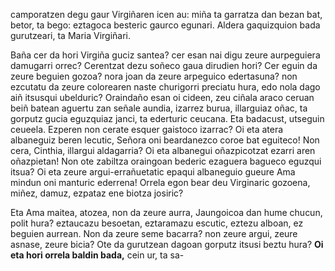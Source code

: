 <noinclude><pagequality level="3" user="Alonmikel" /></noinclude>
camporatzen degu gaur Virgiñaren icen au: miña ta garratza dan bezan bat, betor, ta bego: eztagoca besteric gaurco egunari. Aldera gaquizquion bada gurutzeari, ta Maria Virgiñari.

{{aingura|5}}Baña cer da hori Virgiña guciz santea? cer esan nai digu zeure aurpeguiera damugarri orrec? Cerentzat dezu soñeco gaua dirudien hori? Cer eguin da zeure beguien gozoa? nora joan da zeure arpeguico edertasuna? non ezcutatu da zeure colorearen naste churigorri preciatu hura, edo nola dago aiñ itsusqui ubelduric? Oraindaño esan oi cideen, zeu ciñala araco ceruan beiñ batean aguertu zan señale aundia, izarrez burua, illarguiaz oñac, ta gorputz gucia eguzquiaz janci, ta ederturic ceucana. Eta badacust, utseguin ceueela. Ezperen non cerate esquer gaistoco  izarrac? Oi eta atera albaneguiz beren lecutic, Señora oni beardanezco coroe bat eguiteco! Non cera, Cinthia, illargui aldagarria? Oi eta albanegui oñazpicotzat ezarri aren oñazpietan! Non ote zabiltza oraingoan bederic ezaguera bagueco eguzqui itsua? Oi eta zeure argui-errañuetatic epaqui albaneguio gueure Ama mindun oni manturic ederrena! Orrela egon bear deu Virginaric gozoena, miñez, damuz, ezpataz ene biotza josiric?

{{aingura|6}}Eta Ama maitea, atozea, non da zeure aurra, Jaungoicoa dan hume chucun, polit hura? eztaucazu besoetan, eztaramazu escutic, eztezu alboan, ez beguien aurrean. Non da zeure seme bacarra? non zeure argui, zeure asnase, zeure bicia? Ote da gurutzean dagoan gorputz itsusi beztu hura? '''Oi eta hori orrela baldin bada,''' cein ur, ta sa-<noinclude><references/></noinclude>
